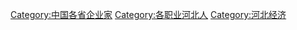 [[Category:中国各省企业家|Category:中国各省企业家]]
[[Category:各职业河北人|Category:各职业河北人]]
[[Category:河北经济|Category:河北经济]]